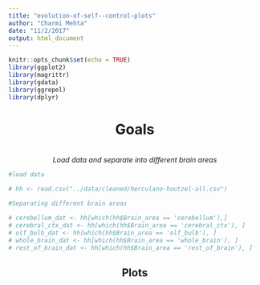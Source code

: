 ```yaml
---
title: "evolution-of-self--control-plots"
author: "Charmi Mehta"
date: "11/2/2017"
output: html_document
---
```


```r
knitr::opts_chunk$set(echo = TRUE)
library(ggplot2)
library(magrittr)
library(gdata)
library(ggrepel)
library(dplyr)
```

<center><h1> Goals </h1>
<br>
<i>Load data and separate into different brain areas</i> </center>

```r
#load data

# hh <- read.csv("../data/cleaned/herculano-houtzel-all.csv")

#Separating different brain areas

# cerebellum_dat <- hh[which(hh$Brain_area == 'cerebellum'),]
# cerebral_ctx_dat <- hh[which(hh$Brain_area == 'cerebral_ctx'), ]
# olf_bulb_dat <- hh[which(hh$Brain_area == 'olf_bulb'), ]
# whole_brain_dat <- hh[which(hh$Brain_area == 'whole_brain'), ]
# rest_of_brain_dat <- hh[which(hh$Brain_area == 'rest_of_brain'), ]

```
<center><h2> Plots </h2> </center>
<br>
<br>






